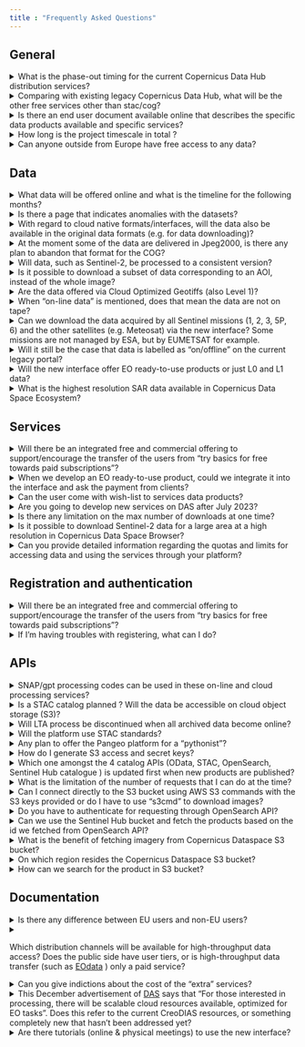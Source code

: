 ```yaml
---
title : "Frequently Asked Questions"
---
```


## General

<details>
  <summary>What is the phase-out timing for the current Copernicus Data Hub distribution services?</summary>
  <p>
   The legacy Copernicus Data Hub distribution service will remain in operations until end of June 2023 to allow a smooth migration to the new Copernicus Data Access service by all user communities. The Copernicus Data Hub distribution service will continue offering access to Sentinel data  with a gradual ramp-down of the operations capacity and data offering until end of September 2023.
  </p>
</details>


<details>
  <summary>Comparing with existing legacy Copernicus Data Hub, what will be the other free services other than stac/cog?</summary>
    <p>
    Compared to existing Copernicus Data Hub, there will indeed be additional APIs - OGC interfaces (WMS, WMTS, WCS), OpenEO, Sentinel Hub API, S3, and others. Please refer to the <a href="Roadmap.md">Roadmap</a> for more info on the timing of these interfaces.
    </p>
</details>

<details>
  <summary>Is there an end user document available online that describes the specific data products available and specific services?</summary>
    <p>
    The user level details for every service and dataset will be provided in this documentation. With every service and dataset embedded into the ecosystem, this documentation will be updated accordingly.
     </p>
</details>
<details>
  <summary>How long is the project timescale in total ?</summary>
    <p>
   The time scale of the project is 6 years (i.e., to the end of 2028) with an optional extension up to 10 years (i.e., 2032).
     </p>
</details>
<details>
  <summary>Can anyone outside from Europe have free access to any data?</summary>
    <p>
   Yes, data and services will be available to users worldwide.
     </p>
</details>

## Data

<details>
  <summary>What data will be offered online and what is the timeline for the following months?</summary>
    <p>
    For the details on the data offer and timing, we would like to refer to the <a href="Roadmap.md">Roadmap</a>
     </p>
</details>

<details>
  <summary>Is there a page that indicates anomalies with the datasets?</summary>
    <p>
    The <a href="https://operations.dashboard.copernicus.eu/index" target="_blank">Copernicus Operations Dashboard</a> provides details of events over the past three months that have impact on the completeness of the data production, such as planned calibration activities, manoeuvrers, or anomalies. The information of which data is affected is included.
     </p>
</details>

<details>
  <summary>With regard to cloud native formats/interfaces, will the data also be available in the original data formats (e.g. for data downloading)?</summary>
    <p>
    Yes, data will also be available in original data formats (i.e. .SAFE).
     </p>
</details>

<details>
  <summary>At the moment some of the data are delivered in Jpeg2000, is there any plan to abandon that format for the COG?</summary>
    <p>
    There is currently no plan to convert Sentinel-2 in COGs. However, there is a parallel activity happening within ESA to define format evolution for all Sentinels which will be followed, once decisions are taken. But this is not something that is happening on the short term.
     </p>
</details>

<details>
  <summary>Will data, such as Sentinel-2, be processed to a consistent version?</summary>
    <p>
    The Sentinel-2 data will be available at the latest processing baseline. And with the reprocessing of Sentinel-2 happening in parallel (out of scope of this project), these will become available on this service as well.
     </p>
</details>

<details>
  <summary>Is it possible to download a subset of data corresponding to an AOI, instead of the whole image?</summary>
    <p>
    Yes, you will be able to download a subset of data, either using S3 interface, or dedicated APIs, i.e. Sentinel Hub, OpenEO when they become available. See <a href="Roadmap.md">Roadmap</a> section of the documentation.
     </p>
</details>

<details>
  <summary>Are the data offered via Cloud Optimized Geotiffs (also Level 1)?</summary>
    <p>
    Sentinel-1 GRD data will be available in COG format. Sentinel-2 will stay in JP2 for the moment, as it is a similarly performant cloud optimised format.
     </p>
</details>

<details>
  <summary>When "on-line data" is mentioned, does that mean the data are not on tape?</summary>
    <p>
    The “on-line data” or IAD we are referring to, are indeed not on the tapes.  Tapes will still be there for redundancy reasons.
     </p>
</details>

<details>
  <summary>Can we download the data acquired by all Sentinel missions (1, 2, 3, 5P, 6) and the other satellites (e.g. Meteosat) via the new interface? Some missions are not managed by ESA, but by EUMETSAT for example.</summary>
    <p>
    Initialy Sentinel 1, Sentinel 2, Sentinel 3 and Sentinel 5P data up to L2 products will be available. Sentinel 6 data and data from Meteosat are currently not in the roadmap of the project. However access to Copernicus Contributing Missions CORE Datasets, Digital Elevation Models, data from Copernicus Services and additional data sets such as Landsat and ENVISAT and Belgian Collaborative Ground Segment hosted data are planned in the future. The <a href="https://documentation.dataspace.copernicus.eu/Roadmap/DataTable.html">Data Roadmap</a> shows how the Copernicus Data Space Ecosystem will be continously upgraded and how more data will become available.
     </p>
</details>

<details>
  <summary>Will it still be the case that data is labelled as “on/offline" on the current legacy portal?</summary>
    <p>
    The vast majority of the data will be on-line : all Sentinel-2 L1C/L2A, Sentinel-1 SLC/GRD  and just about all other relevant data collections.
     </p>
</details>

<details>
  <summary>Will the new interface offer EO ready-to-use products or just L0 and L1 data?</summary>
    <p>
    Up to L2 products will be available. The <a href="Roadmap.md">Roadmap</a> shows how the Copernicus Data Space Ecosystem will be continously upgraded and how more data become available.
     </p>
</details>

<details>
  <summary>What is the highest resolution SAR data available in Copernicus Data Space Ecosystem?</summary>
    <p>The Sentinel-1 SAR achieves a spatial resolution of approximately 5 by 20 m. More info can be found <a href="https://sentinel.esa.int/web/sentinel/user-guides/sentinel-1-sar/resolutions" target="_blank">here</a>.
    </p>
</details>

## Services

<details>
  <summary>Will there be an integrated free and commercial offering to support/encourage the transfer of the users from "try basics for free towards paid subscriptions"?</summary>
    <p>
    Yes, there will be a common user identity, which will allow registered users to seamlessly transfer between systems. This will also extend to other systems that will be added to the free tier to the commerical tier ecosystem in the future, assuming they will integrate it.
     </p>
</details>

<details>
  <summary>When we develop an EO ready-to-use product, could we integrate it into the interface and ask the payment from clients?</summary>
    <p>
    Yes, commercial services can be built on top, similar to Copernicus open license.
     </p>
</details>

<details>
  <summary>Can the user come with wish-list to services data products?</summary>
    <p>
    User can come with suggestions to improve or expand the service portfolio. A user forum will be set up and released by July to accommodate this.
     </p>
</details>

<details>
  <summary>Are you going to develop new services on DAS after July 2023?</summary>
    <p>
    Yes, a marketplace will be available where new Third party services will be able to onboard from July onwards to expand the ecosystem.
     </p>
</details>

<details>
  <summary>Is there any limitation on the max number of downloads at one time?</summary>
    <p>
    Yes, there will be quotas and constraints for different services.
     </p>
</details>

<details>
  <summary>Is it possible to download Sentinel-2 data for a large area at a high resolution in Copernicus Data Space Browser?
  </summary>
    <p>
    Depending on your use, we suggest to use the high-res print (via the high-res print tab) where you will get large areas in a high resolution (the data is though not georeferenced) or if you need georeferenced data, split your area in several smaller images that you download or choose a bit lower resolution to stay within the limits of 2500px.
    </p>
</details>

<details>
  <summary>Can you provide detailed information regarding the quotas and limits for accessing data and using the services through your platform?
  </summary>
    <p>We understand the importance of knowing the limitations and restrictions imposed on the usage of our services. For detailed information about the quotas, we recommend referring to the Service Description and Evolution document available on our documentation portal. You can find the document at <a href= "https://documentation.dataspace.copernicus.eu/Roadmap.html" target="_blank">https://documentation.dataspace.copernicus.eu/Roadmap.html </a>. The quotas information can be found in Annex B.
    </p>
</details>


## Registration and authentication

<details>
  <summary>Will there be an integrated free and commercial offering to support/encourage the transfer of the users from "try basics for free towards paid subscriptions"?</summary>
    <p>
    Yes, there will be a common user identity, which will allow registered users to seamlessly transfer between systems. This will also extend to other systems that will be added to the free tier to the commerical tier ecosystem in the future, assuming they will integrate it.
     </p>
</details>

<details>
  <summary>If I'm having troubles with registering, what can I do?</summary>
    <p>
    Please e-mail the <a href="mailto:help-login@dataspace.copernicus.eu">help-login@dataspace.copernicus.eu</a> address for direct support on this matter.
     </p>
</details>

## APIs

<details>
  <summary>SNAP/gpt processing codes can be used in these on-line and cloud processing services?</summary>
    <p>
    SNAP is integrated in cloud environment, and there will even be some dedicated on-demand services based on SNAP  (i.e. S1 processing to coherence, etc). 
     </p>
</details>

<details>
  <summary>Is a STAC catalog planned ? Will the data be accessible on cloud object storage (S3)?</summary>
    <p>
    STAC Catalog API is indeed planned.  Note that the phase-in will take from end of January to July 2023.  So services will be added during this timeline, not everything will be available at the beginning. All the data will be available over S3 as well.
     </p>
</details>

<details>
  <summary>Will LTA process be discontinued when all archived data become online?</summary>
    <p>
    There will still be services available for so called “deferred data access” :  data collections that are not commonly used. That said, all most relevant collections will be available on-line.  The <a href="Roadmap.md">Roadmap</a> shows how the Copernicus Data Space Ecosystem will be continously upgraded and how more data become available.
     </p>
</details>

<details>
  <summary>Will the platform use STAC standards?</summary>
    <p>
    Yes, there will be STAC compliant Catalog API, as well as STAC items for inpidual products.
     </p>
</details>

<details>
  <summary>Any plan to offer the Pangeo platform for a "pythonist"?</summary>
    <p>
    This is currently not in the offer or roadmap.
     </p>
</details>

<details>
  <summary> How do I generate S3 access and secret keys? 
  </summary>
    <p>You can request such credentials as the guided in <a href="https://documentation.dataspace.copernicus.eu/APIs/S3.html" target="_blank"> https://documentation.dataspace.copernicus.eu/APIs/S3.html</a>
    </p>
</details>

<details>
  <summary>Which one amongst the 4 catalog APIs (OData, STAC, OpenSearch, Sentinel Hub catalogue ) is updated first when new products are published?
  </summary>
    <p>OpenSearch, OData and STAC catalog APIs all use the same backend database.
Sentinel Hub catalog API contains a subset of the collections, hence it works only for the ones that have been imported to Sentinel Hub,
Therefore there is no first updated one.
    </p>
</details>

<details>
  <summary>What is the limitation of the number of requests that I can do at the time?
  </summary>
    <p>For detailed information about the limits, we recommend referring to the Service Description and Evolution document available on our documentation portal. You can find the document in <a href= "https://documentation.dataspace.copernicus.eu/Roadmap.html" target="_blank">https://documentation.dataspace.copernicus.eu/Roadmap.html</a>. The quotas information can be found in Annex B.
    </p>
</details>

<details>
  <summary>Can I connect directly to the S3 bucket using AWS S3 commands with the S3 keys provided or do I have to use "s3cmd" to download images?
  </summary>
    <p>Yes, you can connect to S3 bucket using AWS S3 connection. However some functionality may not be supported. It is recommended to use the 's3cmd' command to download products.
    </p>
</details>

<details>
  <summary>Do you have to authenticate for requesting through OpenSearch API?
  </summary>
    <p>There's no need to use any user or authentication when you want to search. User authentication is required for downloading products.
    </p>
</details>

<details>
  <summary>Can we use the Sentinel Hub bucket and fetch the products based on the id we fetched from OpenSearch API?
  </summary>
    <p>You can use Sentinel Hub bucket in addition to some programming tools by providing product ID obtained using OpenSearch API or OData of the Copernicus Dataspace Ecosystem.
    </p>
</details>

<details>
  <summary>What is the benefit of fetching imagery from Copernicus Dataspace S3 bucket?
  </summary>
    <p>Downloading products via S3 is faster as it delivers products as an .zip archive, skipping the need of zipper.
    </p>
</details>

<details>
  <summary>On which region resides the Copernicus Dataspace S3 bucket?
  </summary>
    <p>Repo is located in Warsaw/Poland. 
    </p>
</details>

<details>
  <summary>How can we search for the product in S3 bucket?
  </summary>
    <p>Searching via ID or product name in the OpenSearch or OData will give the S3 path to the product in response.
    </p>
</details>

## Documentation

<details>
  <summary>Is there any difference between EU users and non-EU users?</summary>
    <p>
    There is no difference between EU users and non-EU users. That said, there will be a continuity of the accounts with higher throughput, managed by ESA (i.e. Copernicus Services, International Hub, etc.).
     </p>
</details>
<details>
  <summary><p>Which distribution channels will be available for high-throughput data access? Does the public side have user tiers, or is high-throughput data transfer (such as <a href="https://creodias.eu/remote-transfer-for-eodata" target="_black" >EOdata</a> ) only a paid service?</p></summary>
    <p>
    All distribution options (i.e. OData, S3, Sentinel Hub,..) will be constrained with user quotas, which includes both bandwidth limitation, as well as monthly limits.
     </p>
</details>
<details>
  <summary>Can you give indictions about the cost of the "extra" services?</summary>
    <p>
    Pricing will be published soon.
     </p>
</details>
<details>
  <summary><span>
  This December advertisement of <a href="https://medium.com/sentinel-hub/new-copernicus-data-access-service-to-support-the-ecosystem-for-earth-observation-412f829355a3 " target="_blank">DAS</a> says that "For those interested in processing, there will be scalable cloud resources available, optimized for EO tasks". Does this refer to the current CreoDIAS resources, or something completely new that hasn't been addressed yet?
  </span>
  </summary>
    <p>
    Scalable cloud resources will be part of the commercial offering and can be obtained at <a href = "https://creodias.eu/">CREODIAS</a> in first instance. ICT-wise, there will be two options, including Open Telekom Cloud.
     </p>
</details>
<details>
  <summary>Are there tutorials (online & physical meetings) to use the new interface?</summary>
    <p>
    Tutorials will be added to the documentation in due time explaining the usage of the different interfaces. We will also be present on different conferences explaining the service & ecosystem.
     </p>
</details>